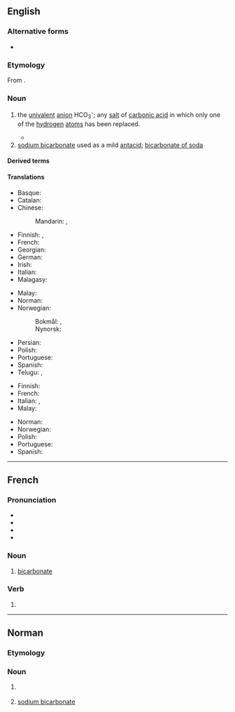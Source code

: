 {{also|Bicarbonate|bicarbonaté}}
==English==

===Alternative forms===
* {{alter|en|bi-carbonate}}

===Etymology===
From {{af|en|bi-|carbonate}}.

===Noun===
{{wikipedia}}
{{en-noun}}

# {{lb|en|chemistry}} the [[univalent]] [[anion]] HCO<sub>3</sub><sup>-</sup>; any [[salt]] of [[carbonic acid]] in which only one of the [[hydrogen]] [[atom]]s has been replaced. {{defdate|from 1814}}
#* {{quote-journal|en|author=William Hyde Wollaston|year=1814|title=A synoptic scale of chemical equivalents|journal=Philosophical Transactions of the Royal Society|volume=104|page=11|passage=The next question that occurs relates to the composition of this crystallized carbonate of potash, which I am induced to call '''bi-carbonate''' of potash, for the purpose of marking more decidedly the distinction between this salt and that which is commonly called a subcarbonate, and in order to refer at once to the double dose of carbonic acid contained in it.}}
# [[sodium bicarbonate]] used as a mild [[antacid]]; [[bicarbonate of soda]]

====Derived terms====
{{der3|en
|bicarbonate of soda
|cobalt-bicarbonate method
|manganese bicarbonate
|potassium bicarbonate
|sodium bicarbonate
}}

====Translations====
{{trans-top|chemistry}}
* Basque: {{t|eu|bikarbonato}}
* Catalan: {{t|ca|bicarbonat|m}}
* Chinese:
*: Mandarin: {{t|cmn|碳酸氢根|tr=tàn suān qīng gēn}}, {{t|cmn|碳酸氢盐|tr=tàn suān qīng yán}}
* Finnish: {{t+|fi|vetykarbonaatti}}, {{t+|fi|bikarbonaatti}}
* French: {{t+|fr|bicarbonate|m}}
* Georgian: {{t|ka|ბიკარბონატი}}
* German: {{t|de|Bicarbonat|n}}
* Irish: {{t|ga|décharbónáit|f}}
* Italian: {{t+|it|bicarbonato|m}}
* Malagasy: {{t+|mg|karibonetra}}
{{trans-mid}}
* Malay: {{t|ms|bikarbonat}}
* Norman: {{t|nrf|bicarbonate|m}} {{q|Jersey}}
* Norwegian: 
*: Bokmål: {{t|nb|hydrogenkarbonat|n}}, {{t|nb|bikarbonat|n}}
*: Nynorsk: {{t|nn|hydrogenkarbonat|n}}
* Persian: {{t|fa|بی‌کربنات|tr=bikarbonât}}
* Polish: {{t+|pl|wodorowęglan|m}}
* Portuguese: {{t|pt|bicarbonato|m}}
* Spanish: {{t+|es|bicarbonato|m}}
* Telugu: {{t|te|బైకార్బొనేటు}}, {{t|te|ద్వికర్బనితము}} {{qualifier|archaic}}
{{trans-bottom}}

{{trans-top|of soda}}
* Finnish: {{t+|fi|ruokasooda}}
* French: {{t+|fr|bicarbonate|m}}
* Italian: {{t+|it|bicarbonato di sodio|m}}, {{t+|it|bicarbonato|m}}
* Malay: {{t|ms|bikarbonat}}
{{trans-mid}}
* Norman: {{t|nrf|bicarbonate|m}} {{q|Jersey}}
* Norwegian: {{t|no|natron|n}}
* Polish: {{t|pl|soda oczyszczona|f}}
* Portuguese: {{t|pt|bicarbonato|m}}
* Spanish: {{t+|es|bicarbonato|m}}
{{trans-bottom}}

----

==French==

===Pronunciation===
* {{fr-IPA}}
* {{audio|fr|Fr-Paris--bicarbonate.ogg|Audio (Paris)}}
* {{audio|fr|Fr-bicarbonate.ogg|Audio}}
* {{homophones|fr|bicarbonatent|bicarbonates}}

===Noun===
{{fr-noun|m}}

# {{lb|fr|inorganic chemistry}} [[#English|bicarbonate]]

===Verb===
{{head|fr|verb form}}

# {{inflection of|fr|bicarbonater||1//3|s|pres|ind|;|1//3|s|pres|sub|;|2|s|imp}}

----

==Norman==

===Etymology===
{{rfe|nrf}}

===Noun===
{{nrf-noun|m}}

# {{lb|nrf|Jersey|chemistry}} {{l|en|bicarbonate}}
# {{lb|nrf|Jersey}} [[sodium bicarbonate]]